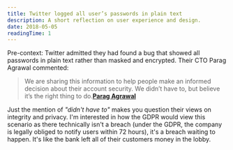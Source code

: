 ```yaml
---
title: Twitter logged all user’s passwords in plain text
description: A short reflection on user experience and design.
date: 2018-05-05
readingTime: 1
---
```


Pre-context: Twitter admitted they had found a bug that showed all passwords in plain text rather than masked and encrypted. Their CTO Parag Agrawal commented: 

>We are sharing this information to help people make an informed decision about their account security. We didn’t have to, but believe it’s the right thing to do.**[Parag Agrawal](https://twitter.com/paraga/status/992135139994943488?s=21)**

Just the mention of _"didn't have to"_ makes you question their views on integrity and privacy. I'm interested in how the GDPR would view this scenario as there technically isn't a breach (under the GDPR, the company is legally obliged to notify users within 72 hours), it's a breach waiting to happen. It's like the bank left all of their customers money in the lobby.